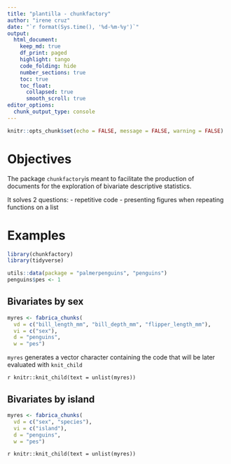 ```yaml
---
title: "plantilla - chunkfactory"
author: "irene cruz"
date: "`r format(Sys.time(), '%d-%m-%y')`"
output:
  html_document:
    keep_md: true
    df_print: paged
    highlight: tango
    code_folding: hide
    number_sections: true
    toc: true
    toc_float:
      collapsed: true
      smooth_scroll: true
editor_options: 
  chunk_output_type: console
---
```


```r
knitr::opts_chunk$set(echo = FALSE, message = FALSE, warning = FALSE)
```

# Objectives
The package `chunkfactory`is meant to facilitate the production of documents for the exploration of bivariate descriptive statistics. 

It solves 2 questions: 
- repetitive code 
- presenting figures when repeating functions on a list

# Examples
```r
library(chunkfactory)
library(tidyverse)
```

```r
utils::data(package = "palmerpenguins", "penguins")
penguins$pes <- 1
```

## Bivariates by sex {.tabset}
```r
myres <- fabrica_chunks(
  vd = c("bill_length_mm", "bill_depth_mm", "flipper_length_mm"), 
  vi = c("sex"), 
  d = "penguins", 
  w = "pes")
```

`myres` generates a vector character containing the code that will be later evaluated with `knit_child` 

`r knitr::knit_child(text = unlist(myres))`


## Bivariates by island {.tabset}
```r
myres <- fabrica_chunks(
  vd = c("sex", "species"), 
  vi = c("island"), 
  d = "penguins", 
  w = "pes")
```

`r knitr::knit_child(text = unlist(myres))`

